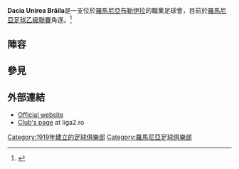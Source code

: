 {{Infobox football club
| clubname    = 達契亞烏尼雷亞布勒伊拉
| image       = <!-- 檔案不存在 [[File:stemacfbraila.png|150px]] ，可從英文維基百科取得 -->
| fullname    = ACS Dacia Unirea Brăila
| short name  =
| nickname    = ''Alb-Albaștrii''<br />{{nowrap|(The White and Blues)}}
| founded     = {{start date and age|df=yes|1919}}
| ground      = [[Stadionul_Municipal_(Brăila)|Stadionul Municipal]]
| capacity    = 18,256
| owner       =
| chairman    = Valentin Avramescu
| manager     = {{link-ro|Alin Pânzaru|Alin Pânzaru}}
| league      = [[羅馬尼亞足球乙級聯賽|羅馬尼亞足球乙級聯賽]]
| season      = [[2014–15_Liga_II|2014–15]]
| position    = [[羅馬尼亞足球乙級聯賽|羅馬尼亞足球乙級聯賽]], '''6'''
| website     = http://www.cfbraila.ro
<!-- Echipament (de la 1 până la 2)-->
| pattern_la1 = _blueshoulders
| pattern_b1  = _3bluestripes2
| pattern_ra1 = _blueshoulders
| pattern_sh1 =
| pattern_so1 =
| leftarm1    = FFFFFF
| body1       = FFFFFF
| rightarm1   = FFFFFF
| shorts1     = 0000FF
| socks1      = 0000FF

| pattern_la2=
| pattern_b2=_bluestriped_sides
| pattern_ra2=|
| leftarm2=FFFF00
| body2=FFFF00
| rightarm2=FFFF00
| shorts2=002147
| socks2=002147
}}

'''Dacia Unirea Brăila'''是一支位於[[羅馬尼亞|羅馬尼亞]][[布勒伊拉|布勒伊拉]]的職業足球會，目前於[[羅馬尼亞足球乙級聯賽|羅馬尼亞足球乙級聯賽]]角逐。<ref name="Clubul de Fotbal Brăila">{{cite web|url=http://www.romaniansoccer.ro/clubs_2/dacia_unirea_braila/dacia_unirea_braila.shtml |title=Clubul de Fotbal Brăila profile on |publisher=Romaniansoccer.ro |date=}}</ref>

==陣容==
{{updated|2015年8月5日}}

{{Football squad start}}
{{Fs player|no= 1|nat=Romania|name=[[Ştefan_Leu|Ştefan Leu]]|pos=GK}}
{{Fs player|no= 4|nat=Romania|name=[[Costin_Ghiocel|Costin Ghiocel]]|pos=DF}}
{{Fs player|no= 5|nat=Romania|name=[[Victor_Olenic|Victor Olenic]]|pos=MF}}
{{Fs player|no= 6|nat=Romania|name=[[Laurenţiu_Ivan|Laurenţiu Ivan]]|pos=DF}}
{{Fs player|no= 8|nat=Romania|name=[[Cosmin_Necoară|Cosmin Necoară]]|pos=DF}}
{{Fs player|no= 9|nat=Romania|name=[[Sorin_Frunză|Sorin Frunză]]|pos=MF}}
{{Fs player|no=10|nat=Romania|name=[[Gicu_Iordache|Gicu Iordache]]|pos=FW}}
{{Fs player|no=11|nat=Romania|name=[[Marius_Onofraş|Marius Onofraş]]|pos=MF}}
{{Fs player|no=12|nat=Romania|name=[[Cristian_Mitrea|Cristian Mitrea]]|pos=GK}}
{{Fs player|no=15|nat=Romania|name=[[Marius_Dima|Marius Dima]]|pos=FW}}
{{Fs player|no=17|nat=Romania|name=[[Andrei_Puşcaşu|Andrei Puşcaşu]]|pos=MF}}
{{Fs player|no=19|nat=Romania|name=[[Cătălin_Stănciulescu|Cătălin Stănciulescu]]|pos=DF}}
{{Fs player|no=  |nat=Romania|name=[[George_Tudor|George Tudor]]|pos=GK}}
{{Football squad mid}}
{{Fs player|no=  |nat=Romania|name=[[Ştefan_Zaharia|Ştefan Zaharia]]|pos=DF}}
{{Fs player|no=  |nat=Romania|name=[[Valentin_Dima|Valentin Dima]]|pos=DF}}
{{Fs player|no=  |nat=Romania|name=[[Sabin_Stângaciu|Sabin Stângaciu]]|pos=DF}}
{{Fs player|no=  |nat=Romania|name=[[Marius_Moroianu|Marius Moroianu]]|pos=DF}}
{{Fs player|no=  |nat=Romania|name=[[Alexandru_Niţă|Alexandru Niţă]]|pos=MF}}
{{Fs player|no=  |nat=Romania|name=[[Gabriel_Gheorghe|Gabriel Gheorghe]]|pos=MF}}
{{Fs player|no=  |nat=Romania|name=[[Paul_Ioan|Paul Ioan]]|pos=MF}}
{{Fs player|no=  |nat=Romania|name=[[Costel_Roşu|Costel Roşu]]|pos=MF}}
{{Fs player|no=  |nat=Romania|name=[[Silviu_Moise|Silviu Moise]]|pos=MF}}
{{Fs player|no=  |nat=Romania|name=[[Robert_Vârlan|Robert Vârlan]]|pos=MF}}
{{Fs player|no=  |nat=Romania|name=[[Gabriel_Iosofache|Gabriel Iosofache]]|pos=MF}}
{{Fs player|no=  |nat=Romania|name=[[Dragoş_Mucuţă|Dragoş Mucuţă]]|pos=FW}}
{{Football squad end}}

==參見==
{{Reflist}}

==外部連結==
{{Portal|Romanian football}}
* [https://web.archive.org/web/20151004104326/http://cfbraila.ro/ Official website]
* [http://liga2.prosport.ro/echipe/seria-1/cf-braila-3515787/stiri Club's page]{{Dead link|date=2020年4月 |bot=InternetArchiveBot |fix-attempted=yes }} at liga2.ro

[[Category:1919年建立的足球俱樂部|Category:1919年建立的足球俱樂部]]
[[Category:羅馬尼亞足球俱樂部|Category:羅馬尼亞足球俱樂部]]